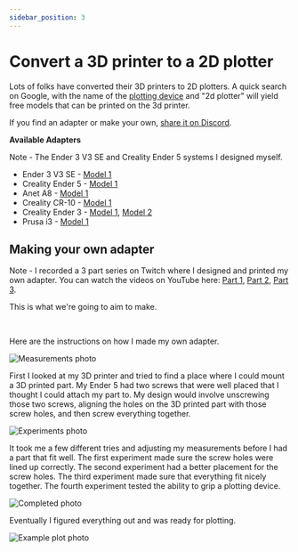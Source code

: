 ```yaml
---
sidebar_position: 3
---
```


# Convert a 3D printer to a 2D plotter

Lots of folks have converted their 3D printers to 2D plotters. A quick search on Google, with the name of the [plotting device](./terminology#plotting-device) and "2d plotter" will yield free models that can be printed on the 3d printer. 

If you find an adapter or make your own, [share it on Discord](https://discord.gg/J8jwMxEEff).

**Available Adapters**

Note - The Ender 3 V3 SE and Creality Ender 5 systems I designed myself.

- Ender 3 V3 SE - [Model 1](https://www.thingiverse.com/thing:6945871)
- Creality Ender 5 - [Model 1](https://www.thingiverse.com/thing:4332311)
- Anet A8 - [Model 1](https://www.thingiverse.com/thing:2167147)
- Creality CR-10 - [Model 1](https://www.thingiverse.com/thing:3282275)
- Creality Ender 3 - [Model 1](https://www.thingiverse.com/thing:3365530), [Model 2](https://www.thingiverse.com/thing:4793022)
- Prusa i3 - [Model 1](https://www.thingiverse.com/thing:1586600)

## Making your own adapter

Note - I recorded a 3 part series on Twitch where I designed and printed my own adapter. You can watch the videos  on YouTube here: [Part 1](https://www.youtube.com/watch?v=867jL2bwx9c&t=931s&ab_channel=TravistheMaker), [Part 2](https://www.youtube.com/watch?v=t-9eQTv8wtY&ab_channel=TravistheMaker), [Part 3](https://www.youtube.com/watch?v=QzO6jngdEAM&ab_channel=TravistheMaker).

This is what we're going to aim to make.

<ReactPlayer playing controls width="100%" muted url='https://www.youtube.com/watch?v=eNIFybCENtE&ab_channel=TravistheMaker' />
<br/>

Here are the instructions on how I made my own adapter. 

![Measurements photo](/img/convert-3d-to-2d/measure.jpg)

First I looked at my 3D printer and tried to find a place where I could mount a 3D printed part. My Ender 5 had two screws that were well placed that I thought I could attach my part to. My design would involve unscrewing those two screws, aligning the holes on the 3D printed part with those screw holes, and then screw everything together.

![Experiments photo](/img/convert-3d-to-2d/experiment.jpg)

It took me a few different tries and adjusting my measurements before I had a part that fit well. The first experiment made sure the screw holes were lined up correctly. The second experiment had a better placement for the screw holes. The third experiment made sure that everything fit nicely together. The fourth experiment tested the ability to grip a plotting device. 

![Completed photo](/img/convert-3d-to-2d/done.jpg)

Eventually I figured everything out and was ready for plotting.

![Example plot photo](/img/convert-3d-to-2d/success.jpg)





